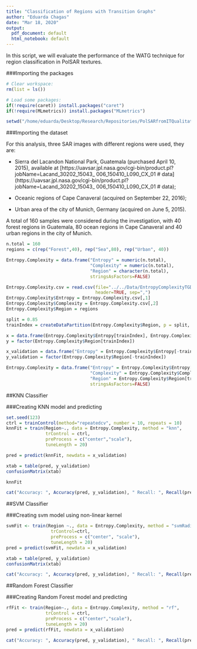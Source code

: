 ```yaml
---
title: "Classification of Regions with Transition Graphs"
author: "Eduarda Chagas"
date: "Mar 18, 2020"
output:
  pdf_document: default
  html_notebook: default
---
```


In this script, we will evaluate the performance of the WATG technique for region classification in PolSAR textures.

###Importing the packages

```r
# Clear workspace: 
rm(list = ls())

# Load some packages: 
if(!require(caret)) install.packages("caret")
if(!require(MLmetrics)) install.packages("MLmetrics")

setwd("/home/eduarda/Desktop/Research/Repositories/PolSARfromITQualitative/Code/Classification")
```

###Importing the dataset

For this analysis, three SAR images with different regions were used, they are:

* Sierra del Lacandon National Park, Guatemala (purchased April 10, 2015), available at [https://uavsar.jpl.nasa.gov/cgi-bin/product.pl?jobName=Lacand_30202_15043_
006_150410_L090_CX_01 # data] (https://uavsar.jpl.nasa.gov/cgi-bin/product.pl?jobName=Lacand_30202_15043_
006_150410_L090_CX_01 # data);

* Oceanic regions of Cape Canaveral (acquired on September 22, 2016);

* Urban area of the city of Munich, Germany (acquired on June 5, 2015).

A total of 160 samples were considered during the investigation, with 40 forest regions in Guatemala, 80 ocean regions in Cape Canaveral and 40 urban regions in the city of Munich.

```r
n.total = 160
regions = c(rep("Forest",40), rep("Sea",80), rep("Urban", 40))

Entropy.Complexity = data.frame("Entropy" = numeric(n.total), 
                                "Complexity" = numeric(n.total),
                                "Region" = character(n.total), 
                                stringsAsFactors=FALSE)

Entropy.Complexity.csv = read.csv(file="../../Data/EntropyComplexityTGD3T1.csv", 
                                  header=TRUE, sep=",")
Entropy.Complexity$Entropy = Entropy.Complexity.csv[,1]
Entropy.Complexity$Complexity = Entropy.Complexity.csv[,2]
Entropy.Complexity$Region = regions

split = 0.85
trainIndex = createDataPartition(Entropy.Complexity$Region, p = split, list = FALSE)

x = data.frame(Entropy.Complexity$Entropy[trainIndex], Entropy.Complexity$Complexity[trainIndex])
y = factor(Entropy.Complexity$Region[trainIndex])

x_validation = data.frame("Entropy" = Entropy.Complexity$Entropy[-trainIndex], "Complexity" = Entropy.Complexity$Complexity[-trainIndex])
y_validation = factor(Entropy.Complexity$Region[-trainIndex])

Entropy.Complexity = data.frame("Entropy" = Entropy.Complexity$Entropy[trainIndex], 
                                "Complexity" = Entropy.Complexity$Complexity[trainIndex],
                                "Region" = Entropy.Complexity$Region[trainIndex], 
                                stringsAsFactors=FALSE)
```

##KNN Classifier

###Creating KNN model and predicting
```r
set.seed(123)
ctrl = trainControl(method="repeatedcv", number = 10, repeats = 10)
knnFit = train(Region~., data = Entropy.Complexity, method = "knn", 
               trControl = ctrl, 
               preProcess = c("center","scale"), 
               tuneLength = 20)

pred = predict(knnFit, newdata = x_validation)

xtab = table(pred, y_validation)
confusionMatrix(xtab)
```


```r
knnFit
```


```r
cat("Accuracy: ", Accuracy(pred, y_validation), " Recall: ", Recall(pred, y_validation), " Precision: ", Precision(pred, y_validation), " F1-Score: ", F1_Score(pred, y_validation), "\n")
```

##SVM Classifier

###Creating svm model using non-linear kernel
```r
svmFit <- train(Region ~., data = Entropy.Complexity, method = "svmRadial",
                 trControl=ctrl,
                 preProcess = c("center", "scale"),
                 tuneLength = 20)
pred = predict(svmFit, newdata = x_validation)

xtab = table(pred, y_validation)
confusionMatrix(xtab)
```

```r
cat("Accuracy: ", Accuracy(pred, y_validation), " Recall: ", Recall(pred, y_validation), " Precision: ", Precision(pred, y_validation), " F1-Score: ", F1_Score(pred, y_validation), "\n")
```

##Random Forest Classifier

###Creating Random Forest model and predicting
```r
rfFit <- train(Region~., data = Entropy.Complexity, method = "rf", 
               trControl = ctrl, 
               preProcess = c("center","scale"), 
               tuneLength = 20)
pred = predict(rfFit, newdata = x_validation)
```


```r
cat("Accuracy: ", Accuracy(pred, y_validation), " Recall: ", Recall(pred, y_validation), " Precision: ", Precision(pred, y_validation), " F1-Score: ", F1_Score(pred, y_validation), "\n")
```
